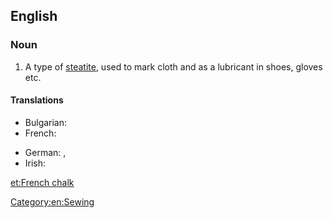 ==English==

===Noun===
{{en-noun|-|head=[[French]] [[chalk]]}}

# A type of [[steatite]], used to mark cloth and as a lubricant in shoes, gloves etc.

====Translations====
{{trans-top|type of steatite}}
* Bulgarian: {{t|bg|шивашка креда|f|sc=Cyrl}}
* French: {{t|fr|craie de tailleur|f}}
{{trans-mid}}
* German: {{t|de|Federweiß|n}}, {{t+|de|Talkum|n}}
* Irish: {{t|ga|cailc fhrancach|f}}
{{trans-bottom}}

[[Category:en:Sewing]]

[[et:French chalk]]